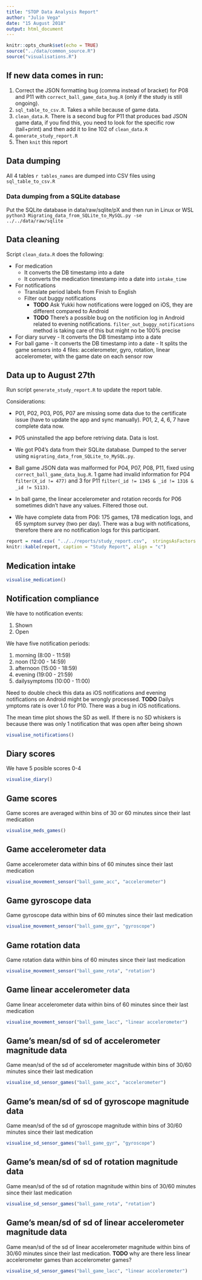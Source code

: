 ---
title: "STOP Data Analysis Report"
author: "Julio Vega"
date: "15 August 2018"
output: html_document
---

```{r setup, include=FALSE}
knitr::opts_chunk$set(echo = TRUE)
source("../data/common_source.R")
source("visualisations.R")
```
## If new data comes in run:

1. Correct the JSON formatting bug (comma instead of bracket) for P08 and P11 with `correct_ball_game_data_bug.R` (only if the study is still ongoing).
1. `sql_table_to_csv.R`. Takes a while because of game data.
1. `clean_data.R`. There is a second bug for P11 that produces bad JSON game data, if you find this, you need to look for the specific row (tail+print) and then add it to line 102 of `clean_data.R`
2. `generate_study_report.R`
3. Then `knit` this report

## Data dumping
All 4 tables `r tables_names` are dumped into CSV files using `sql_table_to_csv.R`

### Data dumping from a SQLite database
Put the SQLite database in data/raw/sqlite/pX and then run in Linux or WSL `python3 Migrating_data_from_SQLite_to_MySQL.py -se ../../data/raw/sqlite`

## Data cleaning 
Script `clean_data.R` does the following:

- For medication
    * It converts the DB timestamp into a date
    * It converts the medication timestamp into a date into `intake_time`
- For notifications
    - Translate period labels from Finish to English
    - Filter out buggy notifications
        - **TODO** Ask Yukki how notifications were logged on iOS, they are different compared to Android
        - **TODO** There's a possible bug on the notificion log in Android related to evening notifications. `filter_out_buggy_notifications` method is taking care of this but might no be 100% precise
- For diary survey
      - It converts the DB timestamp into a date
- For ball game
      - It converts the DB timestamp into a date
      - It splits the game sensors into 4 files: accelerometer, gyro, rotation, linear accelerometer, with the game date on each sensor row


## Data up to August 27th

Run script `generate_study_report.R` to update the report table.

Considerations:

- P01, P02, P03, P05, P07 are missing some data due to the certificate issue (have to update the app and sync manually). P01, 2, 4, 6, 7 have complete data now.

- P05 uninstalled the app before retriving data. Data is lost.

- We got P04's data from their SQLite database. Dumped to the server using `migrating_data_from_SQLite_to_MySQL.py`. 

- Ball game JSON data was malformed for P04, P07, P08, P11, fixed using `correct_ball_game_data_bug.R`. 1 game had invalid information for P04 `filter(X_id != 477)` and 3 for P11 `filter(_id != 1345 & _id != 1316 & _id != 5113)`.

- In ball game, the linear accelerometer and rotation records for P06 sometimes didn't have any values. Filtered those out.

- We have complete data from P06: 175 games, 178 medication logs, and 65 symptom survey (two per day). There was a bug with notifications, therefore there are no notification logs for this participant.


```{r echo=FALSE}
report = read.csv( "../../reports/study_report.csv",  stringsAsFactors = F)
knitr::kable(report, caption = "Study Report", align = "c")
```


## Medication intake
```{r echo=FALSE, fig.height=25, fig.width=15, warning=FALSE}

visualise_medication()
```

## Notification compliance

We have to notification events:

1. Shown
2. Open

We have five notification periods:

1. morning (8:00 - 11:59)
1. noon (12:00 - 14:59)
1. afternoon (15:00 - 18:59)
1. evening (19:00 - 21:59)
1. dailysymptoms (10:00 - 11:00)

Need to double check this data as iOS notifications and evening notifications on Android might be wrongly processed. **TODO** Dailys ymptoms rate is over 1.0 for P10. There was a bug in iOS notifications.

The mean time plot shows the SD as well. If there is no SD whiskers is because there was only 1 notification that was open after being shown

```{r echo=FALSE, fig.height=10, fig.width=15, warning=FALSE}
visualise_notifications()
```

## Diary scores

We have 5 posible scores 0-4

```{r echo=FALSE, fig.height=10, fig.width=15, warning=FALSE}
visualise_diary()
```

## Game scores

Game scores are averaged within bins of 30 or 60 minutes since their last medication

```{r echo=FALSE, fig.height=25, fig.width=15, warning=FALSE, message = FALSE}
visualise_meds_games()
```

## Game accelerometer data

Game accelerometer data within bins of 60 minutes since their last medication

```{r echo=FALSE, fig.height=105, fig.width=10, warning=FALSE, message = FALSE}
visualise_movement_sensor("ball_game_acc", "accelerometer")
```

## Game gyroscope data

Game gyroscope data within bins of 60 minutes since their last medication

```{r echo=FALSE, fig.height=105, fig.width=10, warning=FALSE, message = FALSE}
visualise_movement_sensor("ball_game_gyr", "gyroscope")
```

## Game rotation data

Game rotation data within bins of 60 minutes since their last medication

```{r echo=FALSE, fig.height=105, fig.width=10, warning=FALSE, message = FALSE}
visualise_movement_sensor("ball_game_rota", "rotation")
```

## Game linear accelerometer data

Game linear accelerometer data within bins of 60 minutes since their last medication

```{r echo=FALSE, fig.height=105, fig.width=10, warning=FALSE, message = FALSE}
visualise_movement_sensor("ball_game_lacc", "linear accelerometer")
```

## Game's mean/sd of sd of accelerometer magnitude data

Game mean/sd of the sd of accelerometer magnitude within bins of 30/60 minutes since their last medication

```{r echo=FALSE, fig.height=25, fig.width=15, warning=FALSE, message = FALSE}
visualise_sd_sensor_games("ball_game_acc", "accelerometer")
```

## Game's mean/sd of sd of gyroscope magnitude data

Game mean/sd of the sd of gyroscope magnitude within bins of 30/60 minutes since their last medication

```{r echo=FALSE, fig.height=25, fig.width=15, warning=FALSE, message = FALSE}
visualise_sd_sensor_games("ball_game_gyr", "gyroscope")
```

## Game's mean/sd of sd of rotation magnitude data

Game mean/sd of the sd of rotation magnitude within bins of 30/60 minutes since their last medication

```{r echo=FALSE, fig.height=25, fig.width=15, warning=FALSE, message = FALSE}
visualise_sd_sensor_games("ball_game_rota", "rotation")
```

## Game's mean/sd of sd of linear accelerometer magnitude data

Game mean/sd of the sd of linear accelerometer magnitude within bins of 30/60 minutes since their last medication. **TODO** why are there less linear accelerometer games than accelerometer games?

```{r echo=FALSE, fig.height=25, fig.width=15, warning=FALSE, message = FALSE}
visualise_sd_sensor_games("ball_game_lacc", "linear accelerometer")
```

